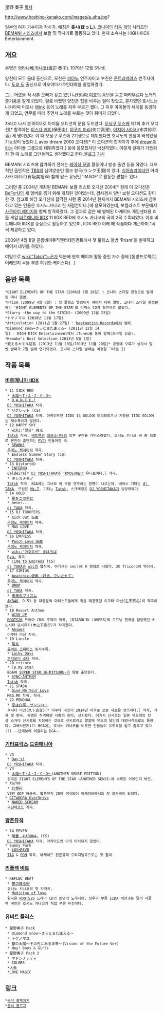 星野 奏子
[[목차]]

http://www.hoshino-kanako.com/images/a_sha.jpg?

[[일본]]의 여자 가수이자 작사가. 애칭은 '''홋시(ほっし)'''. [[코나미]]의 [[리듬 게임]] 시리즈인 [[BEMANI 시리즈]]에서 보컬 및 작사가로 활동하고 있다. 현재 소속사는 HIGH KICK Entertainment.
== 개요 ==
본명은 [[와타나베 카나코]](渡辺 奏子). 1979년 12월 3일생.

양친이 모두 음대 출신으로, 모친은 [[피아노]] 연주자이고 부친은 [[콘트라베이스]] 연주자이다. [[도쿄 도]] 출신으로 아오야마가쿠인대학을 졸업하였다.

그는 어렸을 적 사촌 오빠가 갖고 있던 [[나카야마 미호]]의 음반을 듣고 따라부르다 노래의 즐거움을 알게 되었다. 일로 바빴던 양친은 집을 비우는 일이 잦았고, 혼자였던 호시노는 나캬아마 미호나 [[Wink]] 등의 노래를 자주 부르곤 했다. 그 이후 아이돌의 세계를 동경하게 되었고, 안무를 따라 추면서 노래를 부르는 것이 취미가 되었다.

자라고 나서 본격적으로 아이돌 오디션의 문을 두드렸다. [[모닝구 무스메]] 제1회 추가 오디션[* 합격자는 [[야스다 케이]](保田圭), [[야구치 마리]](矢口真里), [[이치이 사야카]](市井紗耶香) 세 명이었다. 이 때 모닝구 무스메 2기생으로 데뷔했다면 호시노의 인생이 바뀌었을 가능성이 높았다.], avex dream 2000 오디션[* 이 오디션의 합격자가 후에 [[dream]]이라는 아이돌 그룹으로 데뷔하였다.] 등에 응모했지만 낙선하였다. 이렇게 실패가 거듭되자 한 때 노래를 그만둘까도 생각했다고 한다.[http://mp.i-revo.jp/user.php/kanako/entry/366.html 블로그 기사]

BEMANI 시리즈에 참가하기 전에는 [[레이싱 모델]] 활동이나 방송 출연 등을 하였다. 대표적인 출연작은 [[TBS]]의 심야방송인 랭크 왕국(ランク王国)이 있다. [[싱어송라이터]]인 아리사카 미히로(有坂美裕)와 함께 팝스 유닛인 'IMAGE'로 활동한 경험도 있다.

그러던 중 2004년 개최된 BEMANI 보컬 리스트 오디션 2004[* 원래 이 오디션은 [[BeForU]]의 새 멤버를 뽑기 위해 개최된 것이었는데, 겸사겸사 일반 보컬 오디션도 같이 한 것. 참고로 해당 오디션에 합격한 사람 중 2014년 현재까지 BEMANI 시리즈에 참여하고 있는 인물은 호시노 카나코 한 사람뿐이다.]에 응모하였는데, 보컬리스트 부문에서 [[사쿠라이 레이지]]와 함께 합격하였다. 그 결과로 같은 해 발매된 아케이드 게임센터용 리듬 게임 [[비트매니아 IIDX]] 11 IIDX RED에 호시노 카나코의 곡이 2곡 수록되었다. 이후 비트매니아 IIDX를 중심으로 활동하고 있으며, IIDX RED 이래 매 작품마다 개근하며 1곡 씩 제공하고 있다.

2009년 4월 8일 콜롬비아뮤직엔터테인먼트에서 첫 풀렝스 앨범 'Prism'을 발매하고 메이저 데뷔를 하였다.

여담으로 [[wiki:"Tatsh"누군가]] 덕분에 현역 메이저 활동 중인 가수 중에 [동방프로젝트] 어레인지 곡을 부른 희귀한 케이스다(...)
== 음반 목록 ==
 *EIGHT ELEMENTS OF THE STAR (2006년 7월 28일) : 코나미 스타일 한정으로 발매된 미니 앨범.
 *Prism (2009년 4월 8일) : 첫 풀렝스 앨범이자 메이저 데뷔 앨범. 코나미 스타일 한정판에는 'EIGHT ELEMENTS OF THE STAR'의 리믹스 CD가 특전으로 붙었다.
 *Starry ~the way to the SIRIUS~ (2009년 12월 23일) 
 *トゲノマユ (2010년 11월 17일)
 *Articulation (2011년 1월 27일) : [[beatnation Records]]에서 발매.
 *Diamond snow~きっとまた逢える~ (2011년 12월 14일) : HIGH KICK Entertainment에서 iTunes를 통해 발매(모바일 싱글).
 *Kanako's Best Selection (2013년 5월 1일)
 *変えるカエル店長 (2013년 11월 13일/2013년 11월 20일[* 공정에 오류가 생겨서 일반 발매가 7일 발매 연기되었다. 코나미 스타일 발매는 예정일 그대로.])

== 작품 목록 ==
=== [[비트매니아 IIDX]] ===
 * 11 IIDX RED
  * [[太陽～T・A・I・Y・O～]]
  * [[D.A.N.C.E.!]]
  [[DJ YOSHITAKA]] 작곡.
  * リグレット (CS)
  [[DJ YOSHITAKA]] 작곡. 아케이드엔 IIDX 14 GOLD에 이식되었으나 가정용 IIDX GOLD에는 재수록되지 않았다.
 * 12 HAPPY SKY
  * [[wiki:"월광" 月光]]
  [[Tatsh]] 작곡. [[루트비히 판 베토벤|베토벤]]의 [[월광소나타]]의 일부 구간을 리믹스하였다. 호시노 카나코 곡 중 최초로 본인이 출연하는 [[PV]]가 만들어진 곡.
  * [[SPARK!]]
  [[우에노 케이이치]] 작곡. 
  * Endless Summer Story (CS)
  [[DJ YOSHITAKA]] 작곡.
 * 13 DistorteD
  * [[INFERNO]]
  Caldeira[* [[DJ YOSHITAKA]]와 [[TOMOSUKE]]의 유니트이다.] 작곡.
  * タシカナモノ
  [[Tatsh]] 작곡. BGA에는 그녀와 이 곡을 연주하는 장면이 나오는데, 베이스 기타는 [[dj TAKA]], 드럼은 [[Mr.T]], 기타는 [[Tatsh]], 스크래칭은 [[DJ YOSHITAKA]]가 담당하였다.
 * 14 GOLD
  * [[星をこの手に]]
  * never...
  [[dj TAKA]] 작곡.
 * 15 DJ TROOPERS
  * Kick Out 仮面
  [[우에노 케이이치]] 작곡.
  * MAX LOVE
  [[DJ YOSHITAKA]] 작곡.
 * 16 EMPRESS
  * [[Punch Love 仮面]]
  [[우에노 케이이치]] 작곡.
  * [[wiki:"마호로바" まほろば]]
  [[Ryu☆]] 작곡.
  * [[Time to Empress]] (CS)
  [[dj TAKA]]과 [[wac]]의 합작곡. 여기서는 secret K 명의로 나왔다. 20 Tricoro에 역이식.
 * 17 SIRIUS
  * [[beatchic☆仮面 ~好き、でいさせて~]]
  [[우에노 케이이치]] 작곡.
  * [[DROP]]
  [[dj TAKA]] 작곡.  
  * [[未来のプリズム]]
  [[AKB48]], D-51 등 대중음악 아티스트들에게 곡을 제공했던 이쿠타 마신(生田真心)이 작곡하였다.
 * 18 Resort Anthem
  * [[WISE UP]]
  [[ROOTS26]] 드라마 CD의 주제가 작곡, [DIABOLIK LOVERS]의 오프닝 편곡을 담당했던 키노시타 요시유키(木之下慶行)가 작곡했다.
  * [[Answer]]
  이쿠타 마신 작곡.
 * 19 Lincle
  * [[陽炎]]
  [[유비트 코피어스]] 동시수록.
  * [[Lucky Days]]
  [[후지모리 소타]] 작곡.
 * 20 tricoro
  * [[To my star]]
  BGA에 [[SUPER STAR 満-MITSURU-]]가 특별 출연한다.
  * [[SYNC-ANTHEM]]
  [[Tatsh]] 작곡.
 * 21 SPADA
  * [[Give Me Your Love]]
  MEG.ME 작곡, 작사.
 * 22 PENDUAL
  * [[恋は白帯、サンシロー]]
  쿠시타 마인(久下真音)[* 이쿠타 마신이 2014년 이후로 쓰는 새로운 명의이다.] 작사, 작곡 및 편곡. 곡명은 직역하면 사랑의 흰띠, 산시로다. 여기서 산시로는 일본 유도계의 전설 스가타 산시로를 지칭하는 것으로 산시로라고 말할때 유도의 달인의 대명사격으로도 통한다. 그래서인지(?) BGA에는 호시노 카나코를 비롯한 인물들이 유도복을 입고 춤추고 있다(?) --단에보에 어울리는 BGA--
=== [[기타프릭스]]·[[드럼매니아]] ===
 * V3
  * [[Day's!]]
  [[DJ YOSHITAKA]] 작곡.
 * V4
  * [[太陽～T・A・I・Y・O～]](ANOTHER SENSE EDITION)
  원곡은 EIGHT ELEMENTS OF THE STAR ~ANOTHER SENSE~에 수록된 어레인지 버전.
 * XG/V8
  * [[幻想花]]
  V8엔 GDP 해금곡. 팝픈뮤직 20에 이식되어 아케이드에서의 첫 참가곡이 되었다.
 * [[GITADORA OverDrive]]
  * [[NAKED SCREAM]]
  [[극단레코드]] 작곡.
=== [[팝픈뮤직]] ===
 * 14 FEVER!
  * [[晴香 -HARUKA-]] (CS)
  [[DJ YOSHITAKA]] 작곡. 아케이드엔 아직 이식되지 않았다.
 * Sunny Park
  * [[LUV×REVO]]
  [[TAG]] & [[PON]] 작곡. 아케이드 팝픈뮤직 오리지널곡으로는 첫 참여.
=== [[리플렉 비트]] ===
 * REFLEC BEAT
  * [[夢の降る街]]
  호시노 카나코의 첫 자작곡.
  * [[Medicine of love]]
  원곡은 [[ROOTS26]] 드라마 CD의 동명의 노래지만, 성우가 부른 IIDX 버전과는 달리 리플렉 버전은 호시노 카나코가 직접 부른 버전이다.
=== [[유비트 플러스]] ===
 * 星野奏子 Pack
  * Diamond snow～きっとまた逢える～
  * トゲノマユ
  * 蒼の太陽～その先にある未来～(Vision of the Future Ver)
  * Hey! Boys & Girls
 * 星野奏子 Pack 2
  * マドンナレディ
  * COLORS
  *人魚
  *LOVE MAGIC
== 링크 ==
 *[http://www.hoshino-kanako.com/pc.html 공식 홈페이지]
 *[http://mp.i-revo.jp/user.php/kanako/ 공식 블로그]
